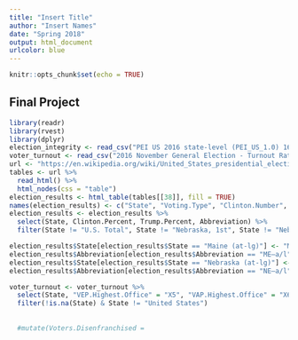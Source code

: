 ```yaml
---
title: "Insert Title"
author: "Insert Names"
date: "Spring 2018"
output: html_document
urlcolor: blue
---
```


```r
knitr::opts_chunk$set(echo = TRUE)
```

## Final Project

```r
library(readr)
library(rvest)
library(dplyr)
election_integrity <- read_csv("PEI US 2016 state-level (PEI_US_1.0) 16-12-2017.csv")
voter_turnout <- read_csv("2016 November General Election - Turnout Rates.csv")
url <- "https://en.wikipedia.org/wiki/United_States_presidential_election,_2016"
tables <- url %>%
  read_html() %>%
  html_nodes(css = "table") 
election_results <- html_table(tables[[38]], fill = TRUE)
names(election_results) <- c("State", "Voting.Type", "Clinton.Number", "Clinton.Percent", "Clinton.Electoral", "Trump.Number", "Trump.Percent", "a", "b", "c", "d", "e", "f", "g", "h", "i", "j", "k", "l", "m", "n", "o", "p", "Abbreviation")
election_results <- election_results %>%
  select(State, Clinton.Percent, Trump.Percent, Abbreviation) %>%
  filter(State != "U.S. Total", State != "Nebraska, 1st", State != "Nebraska, 2nd", State != "Nebraska, 3rd", State != "Maine, 1st", State != "Maine, 2nd", Clinton.Percent != "%")  

election_results$State[election_results$State == "Maine (at-lg)"] <- "Maine"
election_results$Abbreviation[election_results$Abbreviation == "ME–a/l"] <- "ME"
election_results$State[election_results$State == "Nebraska (at-lg)"] <- "Nebraska"
election_results$Abbreviation[election_results$Abbreviation == "NE–a/l"] <- "NE"

voter_turnout <- voter_turnout %>%
  select(State, "VEP.Highest.Office" = "X5", "VAP.Highest.Office" = "X6", "Total.Ballots.Counted.(Estimate)" = "Numerators", "Highest.Office" = "X8", "Voting.Eligible.Population.(VEP)" = "Denominators", "Voting.Age.Population.(VAP)" = "X10", "Total.Ineligible.Felons" = "X15", "Abbreviation" = "X17") %>%
  filter(!is.na(State) & State != "United States")
  
  
  #mutate(Voters.Disenfranchised = 
  
```





